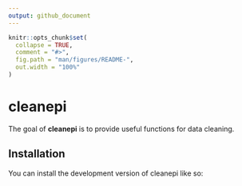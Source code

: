 ```yaml
---
output: github_document
---
```


<!-- README.md is generated from README.Rmd. Please edit that file -->

```r
knitr::opts_chunk$set(
  collapse = TRUE,
  comment = "#>",
  fig.path = "man/figures/README-",
  out.width = "100%"
)
```

# cleanepi

<!-- badges: start -->
<!-- badges: end -->

The goal of **cleanepi** is to provide useful functions for data cleaning. 

## Installation

You can install the development version of cleanepi like so:

```r

```

